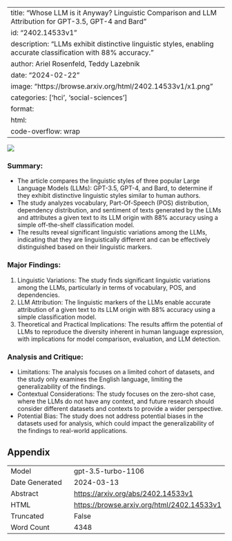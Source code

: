 
---
title: "Whose LLM is it Anyway? Linguistic Comparison and LLM Attribution for GPT-3.5, GPT-4 and Bard"
id: "2402.14533v1"
description: "LLMs exhibit distinctive linguistic styles, enabling accurate classification with 88% accuracy."
author: Ariel Rosenfeld, Teddy Lazebnik
date: "2024-02-22"
image: "https://browse.arxiv.org/html/2402.14533v1/x1.png"
categories: ['hci', 'social-sciences']
format:
  html:
    code-overflow: wrap
---

![](https://browse.arxiv.org/html/2402.14533v1/x1.png)

### Summary:
- The article compares the linguistic styles of three popular Large Language Models (LLMs): GPT-3.5, GPT-4, and Bard, to determine if they exhibit distinctive linguistic styles similar to human authors.
- The study analyzes vocabulary, Part-Of-Speech (POS) distribution, dependency distribution, and sentiment of texts generated by the LLMs and attributes a given text to its LLM origin with 88% accuracy using a simple off-the-shelf classification model.
- The results reveal significant linguistic variations among the LLMs, indicating that they are linguistically different and can be effectively distinguished based on their linguistic markers.

### Major Findings:
1. Linguistic Variations: The study finds significant linguistic variations among the LLMs, particularly in terms of vocabulary, POS, and dependencies.
2. LLM Attribution: The linguistic markers of the LLMs enable accurate attribution of a given text to its LLM origin with 88% accuracy using a simple classification model.
3. Theoretical and Practical Implications: The results affirm the potential of LLMs to reproduce the diversity inherent in human language expression, with implications for model comparison, evaluation, and LLM detection.

### Analysis and Critique:
- Limitations: The analysis focuses on a limited cohort of datasets, and the study only examines the English language, limiting the generalizability of the findings.
- Contextual Considerations: The study focuses on the zero-shot case, where the LLMs do not have any context, and future research should consider different datasets and contexts to provide a wider perspective.
- Potential Bias: The study does not address potential biases in the datasets used for analysis, which could impact the generalizability of the findings to real-world applications.

## Appendix

|          |          |
|----------|----------|
| Model     | gpt-3.5-turbo-1106       |
| Date Generated     | 2024-03-13       |
| Abstract | [https://arxiv.org/abs/2402.14533v1](https://arxiv.org/abs/2402.14533v1)        |
| HTML     | [https://browse.arxiv.org/html/2402.14533v1](https://browse.arxiv.org/html/2402.14533v1)       |
| Truncated       | False       |
| Word Count       | 4348       |